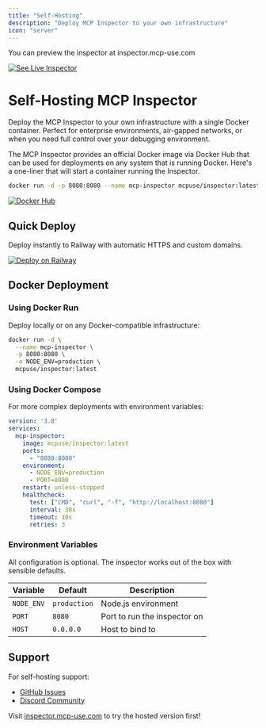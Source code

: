 ```yaml
---
title: "Self-Hosting"
description: "Deploy MCP Inspector to your own infrastructure"
icon: "server"
---
```


<Card title="Live Preview" >
You can preview the inspector at inspector.mcp-use.com

[![See Live Inspector](/images/UseLiveSmall.svg)](https://inspector.mcp-use.com)
</Card>
# Self-Hosting MCP Inspector

Deploy the MCP Inspector to your own infrastructure with a single Docker container. Perfect for enterprise environments, air-gapped networks, or when you need full control over your debugging environment.


<Card title="Docker Image" icon="docker">
The MCP Inspector provides an official Docker image via Docker Hub that can be used for deployments on any system that is running Docker. Here's a one-liner that will start a container running the Inspector.

```bash
docker run -d -p 8080:8080 --name mcp-inspector mcpuse/inspector:latest
```

[![Docker Hub](/images/dockerbutton.svg)](https://hub.docker.com/r/mcpuse/inspector)
</Card>

## Quick Deploy

<Card title="Railway" icon="/images/railway.svg">
Deploy instantly to Railway with automatic HTTPS and custom domains.

[![Deploy on Railway](/images/railway-button.svg)](https://railway.com/deploy/nl4ZMa?referralCode=71PxSL&utm_medium=integration&utm_source=template&utm_campaign=generic)
</Card>

## Docker Deployment

### Using Docker Run

Deploy locally or on any Docker-compatible infrastructure:

```bash
docker run -d \
  --name mcp-inspector \
  -p 8080:8080 \
  -e NODE_ENV=production \
  mcpuse/inspector:latest
```

### Using Docker Compose

For more complex deployments with environment variables:

```yaml
version: '3.8'
services:
  mcp-inspector:
    image: mcpuse/inspector:latest
    ports:
      - "8080:8080"
    environment:
      - NODE_ENV=production
      - PORT=8080
    restart: unless-stopped
    healthcheck:
      test: ["CMD", "curl", "-f", "http://localhost:8080"]
      interval: 30s
      timeout: 10s
      retries: 3
```

### Environment Variables

<Note>
All configuration is optional. The inspector works out of the box with sensible defaults.
</Note>

| Variable | Default | Description |
|----------|---------|-------------|
| `NODE_ENV` | `production` | Node.js environment |
| `PORT` | `8080` | Port to run the inspector on |
| `HOST` | `0.0.0.0` | Host to bind to |

## Support

For self-hosting support:
- [GitHub Issues](https://github.com/mcp-use/mcp-use/issues)
- [Discord Community](https://discord.gg/XkNkSkMz3V)

Visit [inspector.mcp-use.com](https://inspector.mcp-use.com) to try the hosted version first!
